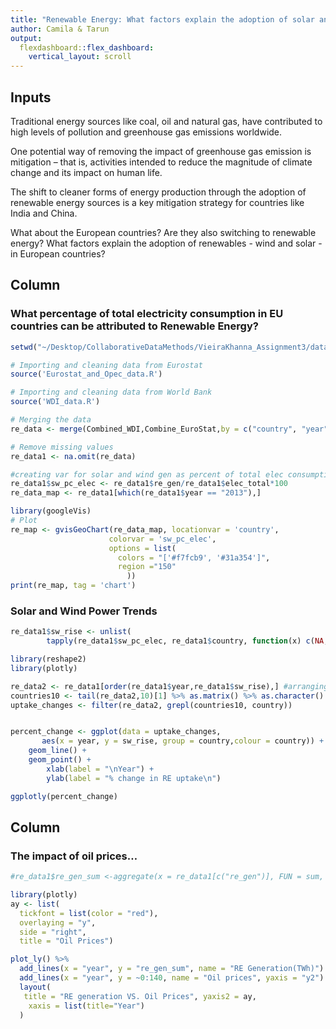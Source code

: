 ```yaml
---
title: "Renewable Energy: What factors explain the adoption of solar and wind power in EU countries?"
author: Camila & Tarun
output: 
  flexdashboard::flex_dashboard:
    vertical_layout: scroll
---
```


Inputs {.sidebar}
---------------------------------

Traditional energy sources like coal, oil and natural gas, have contributed to high levels of pollution and greenhouse gas emissions worldwide.

One potential way of removing the impact of greenhouse gas emission is mitigation – that is, activities intended to reduce the magnitude of climate change and its impact on human life. 

The shift to cleaner forms of energy production through the adoption of renewable energy sources is a key mitigation strategy for countries like India and China. 

What about the European countries? Are they also switching to renewable energy? What factors explain the adoption of renewables - wind and solar - in European countries?


Column
---------------------------------

### What percentage of total electricity consumption in EU countries can be attributed to Renewable Energy? 

```r

setwd("~/Desktop/CollaborativeDataMethods/VieiraKhanna_Assignment3/data_cleaning")

# Importing and cleaning data from Eurostat
source('Eurostat_and_Opec_data.R')

# Importing and cleaning data from World Bank
source('WDI_data.R')

# Merging the data
re_data <- merge(Combined_WDI,Combine_EuroStat,by = c("country", "year"), all.x = T, all.y = T)

# Remove missing values
re_data1 <- na.omit(re_data)

#creating var for solar and wind gen as percent of total elec consumption
re_data1$sw_pc_elec <- re_data1$re_gen/re_data1$elec_total*100 
re_data_map <- re_data1[which(re_data1$year == "2013"),]

library(googleVis)
# Plot
re_map <- gvisGeoChart(re_data_map, locationvar = 'country',
                      colorvar = 'sw_pc_elec',
                      options = list(
                        colors = "['#f7fcb9', '#31a354']",
                        region ="150"
                          ))
print(re_map, tag = 'chart')

```

### Solar and Wind Power Trends

```r

re_data1$sw_rise <- unlist(
        tapply(re_data1$sw_pc_elec, re_data1$country, function(x) c(NA,100*diff(x)/x[-length(x)])))

library(reshape2)
library(plotly)

re_data2 <- re_data1[order(re_data1$year,re_data1$sw_rise),] #arranging data
countries10 <- tail(re_data2,10)[1] %>% as.matrix() %>% as.character() %>% paste(collapse = "|") #finding top10
uptake_changes <- filter(re_data2, grepl(countries10, country))


percent_change <- ggplot(data = uptake_changes,
       aes(x = year, y = sw_rise, group = country,colour = country)) +
    geom_line() +
    geom_point() +
        xlab(label = "\nYear") +
        ylab(label = "% change in RE uptake\n")

ggplotly(percent_change)

```


Column {data-width=500}
---------------------------------

### The impact of oil prices...

```r

#re_data1$re_gen_sum <-aggregate(x = re_data1[c("re_gen")], FUN = sum, by = list(Group.date = re_data1$year))

library(plotly)
ay <- list(
  tickfont = list(color = "red"),
  overlaying = "y",
  side = "right",
  title = "Oil Prices")

plot_ly() %>%
  add_lines(x = "year", y = "re_gen_sum", name = "RE Generation(TWh)") %>%
  add_lines(x = "year", y = ~0:140, name = "Oil prices", yaxis = "y2") %>%
  layout(
   title = "RE generation VS. Oil Prices", yaxis2 = ay,
    xaxis = list(title="Year")
  )

```

